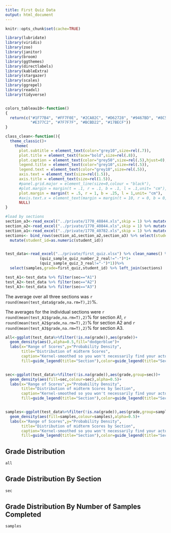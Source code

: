 ```yaml
---
title: First Quiz Data
output: html_document
---
```



```r
knitr::opts_chunk$set(cache=TRUE)

library(lubridate)
library(viridis)
library(zoo)
library(janitor)
library(broom)
library(ggthemes)
library(directlabels)
library(kableExtra)
library(stargazer)
library(scales)
library(ggrepel)
library(readxl)
library(tidyverse)


colors_tableau10<-function()
{
  return(c("#1F77B4", "#FF7F0E", "#2CA02C", "#D62728", "#9467BD", "#8C564B",
           "#E377C2", "#7F7F7F", "#BCBD22", "#17BECF"))
}

class_clean<-function(){
  theme_classic()+
    theme(
      plot.subtitle = element_text(color="grey10",size=rel(.7)),
      plot.title = element_text(face="bold",size=rel(.8)),
      plot.caption = element_text(color="grey50",size=rel(.5),hjust=0),
      legend.title = element_text(color="grey10",size=rel(.5)),
      legend.text = element_text(color="grey10",size=rel(.5)),
      axis.text = element_text(size=rel(1.5)),
      axis.title = element_text(size=rel(1.5)),
      #panel.grid.major = element_line(size=0,colour = "black"), 
      #plot.margin = margin(t = .1, r = .1, b = .1, l = .1,unit= "cm"),
      plot.margin = margin(t = .5, r = 1, b = .25, l = 1,unit= "cm"),
      #axis.text.x = element_text(margin = margin(t = 10, r = 0, b = 0, l = 0)),
      NULL)
}


```

```r
#load by sections
section_a3<-read_excel("../private/1770_48844.xls",skip = 1) %>% mutate(sec="A3")
section_a2<-read_excel("../private/1770_40844.xls",skip = 1) %>% mutate(sec="A2")
section_a1<-read_excel("../private/1770_40782.xls",skip = 1) %>% mutate(sec="A1")
sections<- bind_rows(section_a1,section_a2,section_a3) %>% select(student_id=ID,sec)%>%
  mutate(student_id=as.numeric(student_id))


test_data<-read_excel("../private/first_quiz.xlsx") %>% clean_names() %>% mutate(samples=as.factor((quiz_sample_quiz_number_1_real!="-")*1+
               (quiz_sample_quiz_number_2_real!="-")*1+
               (quiz_sample_quiz_3_real!="-")*1))%>%
  select(samples,grade=first_quiz,student_id) %>% left_join(sections)

test_A1<-test_data %>% filter(sec=="A1")
test_A2<-test_data %>% filter(sec=="A2")
test_A3<-test_data %>% filter(sec=="A3")

```
The average over all three sections was `r round(mean(test_data$grade,na.rm=T),2)`%.

The averages for the individual sections were `r round(mean(test_A1$grade,na.rm=T),2)`% for section A1, `r round(mean(test_A2$grade,na.rm=T),2)`% for section A2 and `r round(mean(test_A3$grade,na.rm=T),2)`% for section A3.

```r

all<-ggplot(test_data%>%filter(!is.na(grade)),aes(grade))+
  geom_density(aes(),alpha=0.5,fill="dodgerblue")+
  labs(x="Range of Scores",y="Probability Density",
       title="Distribution of midterm Scores",
       caption="Kernel-smoothed so you won't necessarily find your actual grade",
       fill=guide_legend(title="Section"),color=guide_legend(title="Section"))


sec<-ggplot(test_data%>%filter(!is.na(grade)),aes(grade,group=sec))+
  geom_density(aes(fill=sec,colour=sec),alpha=0.5)+
  labs(x="Range of Scores",y="Probability Density",
       title="Distribution of midterm Scores by Section",
       caption="Kernel-smoothed so you won't necessarily find your actual grade",
       fill=guide_legend(title="Section"),color=guide_legend(title="Section"))


samples<-ggplot(test_data%>%filter(!is.na(grade)),aes(grade,group=samples))+
  geom_density(aes(fill=samples,colour=samples),alpha=0.5)+
  labs(x="Range of Scores",y="Probability Density",
       title="Distribution of midterm Scores by Section",
       caption="Kernel-smoothed so you won't necessarily find your actual grade",
       fill=guide_legend(title="Section"),color=guide_legend(title="Section"))

```

## Grade Distribution
```r
all
```


## Grade Distribution By Section
```r
sec
```

## Grade Distribution By Number of Samples Completed
```r
samples
```

